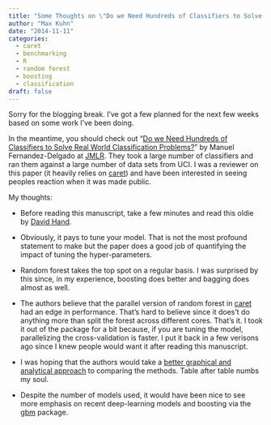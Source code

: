 ```yaml
---
title: "Some Thoughts on \"Do we Need Hundreds of Classifiers to Solve Real World Classification Problems?\""
author: "Max Kuhn"
date: "2014-11-11"
categories:
  - caret
  - benchmarking
  - R
  - random forest
  - boosting
  - classification
draft: false
---
```


Sorry for the blogging break. I’ve got a few planned for the next few weeks based on some work I’ve been doing. 

In the meantime, you should check out “[Do we Need Hundreds of Classifiers to Solve Real World Classification Problems?](http://jmlr.org/papers/v15/delgado14a.html)” by Manuel Fernandez-Delgado at [JMLR](http://www.jmlr.org). They took a large number of classifiers and ran them against a large number of data sets from UCI. I was a reviewer on this paper (it heavily relies on [caret](http://topepo.github.io/caret/)) and have been interested in seeing peoples reaction when it was made public. 

My thoughts:

* Before reading this manuscript, take a few minutes and read this oldie by [David Hand](http://scholar.google.com/scholar?hl=en&q=Classifier+Technology+and+the+Illusion+of+Progress&btnG=&as_sdt=1%2C5&as_sdtp=). 
* Obviously, it pays to tune your model. That is not the most profound statement to make but the paper does a good job of quantifying the impact of tuning the hyper-parameters.

* Random forest takes the top spot on a regular basis. I was surprised by this since, in my experience, boosting does better and bagging does almost as well. 

* The authors believe that the parallel version of random forest in [caret](http://topepo.github.io/caret/) had an edge in performance. That’s hard to believe since it does’t do anything more than split the forest across different cores. That’s it. I took it out of the package for a bit because, if you are tuning the model, parallelizing the cross-validation is faster. I put it back in a few verisons ago since I knew people would want it after reading this manuscript. 

* I was hoping that the authors would take a [better graphical and analytical approach](http://scholar.google.com/scholar?q=%22The+design+and+analysis+of+benchmark+experiments%22&btnG=&hl=en&as_sdt=0%2C5&as_vis=1) to comparing the methods. Table after table numbs my soul. 

* Despite the number of models used, it would have been nice to see more emphasis on recent deep-learning models and boosting via the [gbm](https://github.com/harrysouthworth/gbm) package. 

